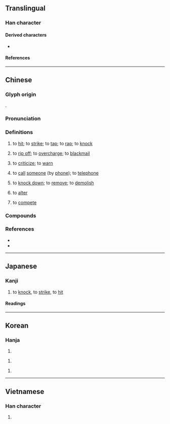 {{character info}}
==Translingual==

===Han character===
{{Han char|rn=66|rad=攴|as=10|sn=14|four=01247|canj=YBYE|ids=⿰高攴}}

====Derived characters====
* {{l|mul|[[𡁞]]}}

====References====
{{Han ref|kx=0474.310|dkj=13337|dj=0828.140|hdz=21471.110|uh=6572}}

----

==Chinese==
{{zh-forms}}

===Glyph origin===
{{Han etym}}
{{Han compound|高|攴|c1=p|c2=s|ls=psc|t2=to hit lightly; to tap}}.

===Pronunciation===
{{zh-pron
|m=qiāo
|m-s=
|dg=ко1
|c=haau1
|c-t=
|g=kau1
|h=pfs=khau;gd=kau1/qiau1
|j=qiau1
|mb=kò̤/kâu
|md=kiĕu/ká
|md_note=kiĕu - literary
|mn=khà/khau/ml:khàu
|mn_note=khà - vernacular; khau, khàu - literary
|mn-t=kiao1/kiou1/ka3
|w=1khau,1qiau
|w_note=1khau - vernacular; 1qiau - literary
|x=kau1/qiau1
|x_note=kau1 - vernacular; qiau1 - literary
|mc=y
|oc=y
|cat=v
}}

===Definitions===
{{zh-hanzi}}

# to [[hit]]; to [[strike]]; to [[tap]]; to [[rap]]; to [[knock]]
#: {{zh-x|他 敲 了 門。|He '''knocked''' on the door.}}
#: {{zh-x|剛剛 敲 過 了 八-點鐘，不 是 嗎？|It has just '''struck''' eight, hasn't it?}}
# {{lb|zh|colloquial}} to [[rip off]]; to [[overcharge]]; to [[blackmail]]
#: {{zh-x|那 家 旅館 敲 觀光客 的 竹杠。|That hotel '''rips off''' the tourists.}}
#: {{zh-x|他們 敲 了 你 多少 錢？|How much did they screw you for?}}
# {{lb|zh|colloquial}} to [[criticize]]; to [[warn]]
# {{lb|zh|Hokkien|Singapore|_|Teochew}} to [[call]] [[someone]] (by [[phone]]); to [[telephone]]
#: {{zh-x|我 昨日 敲 予 先生。|I called the teacher yesterday (on the phone).|MN-PH|tr=Guá chǎ-li̍t khà hō͘ sian-siⁿ.}}
# {{lb|zh|Mainland China|_|Hokkien}} to [[knock down]]; to [[remove]]; to [[demolish]]
# {{lb|zh|Taiwanese Hokkien}} to [[alter]] {{gloss|clothes}}
# {{lb|zh|Zhangzhou|_|Hokkien}} to [[compete]] {{gloss|among businesses}}

===Compounds===
{{zh-der|敲電話|敲油|敲門|敲鐘|三敲六問|吃敲才|亂棒胡敲|敲開|敲門磚|敲冰戛玉|盎盂相敲|撩兒敲兒|戛玉敲冰|敲牛宰馬|敲骨吸髓|敲定|敲擊樂器|敲邊鼓|敲鏝兒|擊玉敲金|敲打|敲金擊石|推敲|旁敲側擊|敲竹槓|敲碎|敲擊音樂|敲扑|敲鑼邊兒|戛玉敲金|敲棋|敲鑼打鼓|敲鑼擊鼓|敲點|更鼓敲盡|敲詐勒索|敲詐|敲擊|敲冰煮茗|敲冰求火|謊敲才|零敲碎打|緊打慢敲|零打碎敲|輕敲|胡敲|敲字邊|刻敲|吃敲材|吃敲賊|唾壺敲缺|敲冰玉屑|敲冰紙|敲冰索火|敲削|敲剝|敲句|敲吟|敲坷垃|敲尖|敲山振虎|敲山震虎|敲彈|敲才|敲拍|敲掉|敲推|敲搒|敲搕|敲搗|敲撲|敲日|敲更|敲朴|敲枰|敲榜|敲榨勒索|敲殺|敲比|敲沙罐|敲火|敲牙|敲牙料嘴|敲矢|敲石|敲碁|敲磕|敲磨|敲竹杠|敲竹竿|敲絲|敲膏吸髓|敲菱殼|敲訂|敲詩|敲金戛玉|敲金擊玉|敲釘錘|敲釘鎚|敲釘鑽脚|敲釘鑽腳|敲鏗|敲鑼放炮|敲門石|敲頭|敲骨剝髓|敲骨榨髓|敲髓灑膏|旁敲|東敲西逼|輕敲緩擊}}

===References===
* {{R:twedu|A01736}}
* {{R:yue:Hanzi}}

{{zh-cat|Elementary}}

----

==Japanese==

===Kanji===
{{ja-kanji|grade=|rs=攴10}}

# to [[knock]], to [[strike]], to [[hit]]

====Readings====
{{ja-readings
|goon=きょう<けう
|kanon=こう<かう
|kun=たた-く
|nanori=たかし, のぼる
}}

----

==Korean==

===Hanja===
{{ko-hanja|[[두드리다|두드릴]]|고}}

# {{hanja form of|고|[[knock]]}}

{{ko-hanja|[[두드리다|두드릴]]|교}}

# {{hanja form of|교|[[knock]]}}

{{ko-hanja|[[두드리다|두드릴]]|학}}

# {{hanja form of|학|[[knock]]}}

----

==Vietnamese==

===Han character===
{{vi-hantu|[[xao]], [[xào]], [[sao]]|rs=攴10}}

# {{rfdef|vi|sort=攴10}}